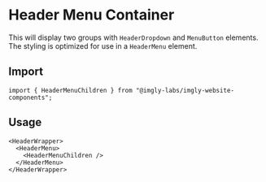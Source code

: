 

<Meta of={HeaderMenuChildrenStories} />

# Header Menu Container

This will display two groups with `HeaderDropdown` and `MenuButton` elements.
The styling is optimized for use in a `HeaderMenu` element.

<Story of={HeaderMenuChildrenStories.Default} />

## Import

```tsx
import { HeaderMenuChildren } from "@imgly-labs/imgly-website-components";
```

## Usage

```tsx
<HeaderWrapper>
  <HeaderMenu>
    <HeaderMenuChildren />
  </HeaderMenu>
</HeaderWrapper>
```
